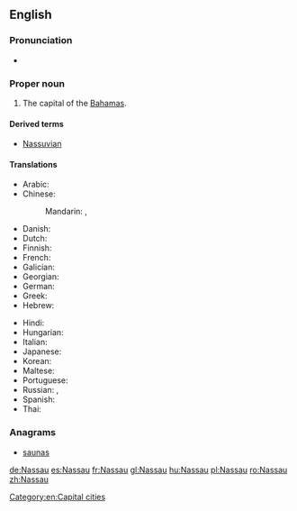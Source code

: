 ==English==
{{wikipedia}}

===Pronunciation===
* {{IPA|/ˈnæsɔː/|lang=en}}

===Proper noun===
{{en-proper noun}}

# The capital of the [[Bahamas]].

====Derived terms====
* [[Nassuvian]]

====Translations====
{{trans-top|capital of the Bahamas}}
* Arabic: {{t-|ar|ناساو|m|tr=nasaaw}}
* Chinese:
*: Mandarin: {{t-|cmn|拿騷|sc=Hani}}, {{t-|cmn|拿骚|tr=Násāo|sc=Hani}}
* Danish: {{t-|da|Nassau}}
* Dutch: {{t-|nl|Nassau}}
* Finnish: {{t-|fi|Nassau}}
* French: {{t+|fr|Nassau}}
* Galician: {{t+|gl|Nassau}}
* Georgian: {{t-|ka|ნასაუ|tr=nasau|sc=Geor}}
* German: {{t+|de|Nassau}}
* Greek: {{t-|el|Νασσάου|tr=Nassáou}}
* Hebrew: {{t-|he|נסאו}}
{{trans-mid}}
* Hindi: {{t-|hi|नासाओ|tr=nāsā'ō}}
* Hungarian: {{t+|hu|Nassau}}
* Italian: {{t-|it|Nassau|f}}
* Japanese: {{t-|ja|ナッソー|tr=Nassō}}
* Korean: {{t-|ko|나소|tr=Naso}}
* Maltese: {{t-|mt|Nassaw}}
* Portuguese: {{t-|pt|Nassau}}
* Russian: {{t-|ru|Нассау|m|tr=Nássau, Nassáu}} {{indecl}}, {{t-|ru|Нассо|m|tr=Násso}}
* Spanish: {{t+|es|Nassau}}
* Thai: {{t-|th|นัสซอ|tr=nátsaaw}}
{{trans-bottom}}

===Anagrams===
* [[saunas#English|saunas]]

[[Category:en:Capital cities]]

[[de:Nassau]]
[[es:Nassau]]
[[fr:Nassau]]
[[gl:Nassau]]
[[hu:Nassau]]
[[pl:Nassau]]
[[ro:Nassau]]
[[zh:Nassau]]